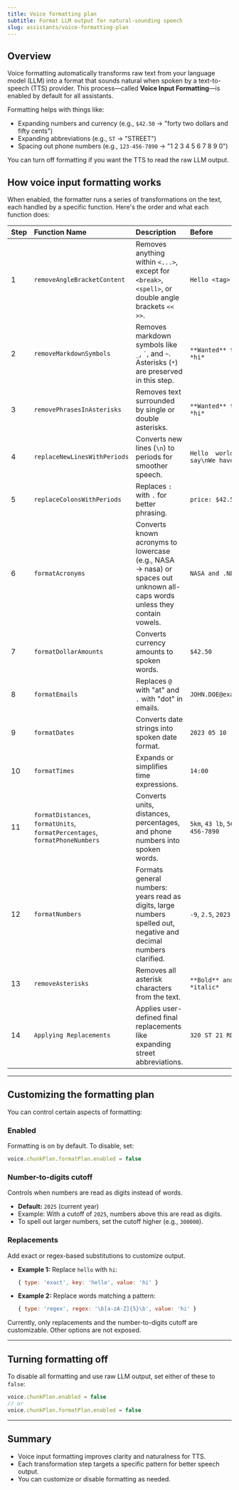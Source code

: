 ```yaml
---
title: Voice formatting plan
subtitle: Format LLM output for natural-sounding speech
slug: assistants/voice-formatting-plan
---
```


## Overview

Voice formatting automatically transforms raw text from your language model (LLM) into a format that sounds natural when spoken by a text-to-speech (TTS) provider. This process—called **Voice Input Formatting**—is enabled by default for all assistants.

Formatting helps with things like:

- Expanding numbers and currency (e.g., `$42.50` → "forty two dollars and fifty cents")
- Expanding abbreviations (e.g., `ST` → "STREET")
- Spacing out phone numbers (e.g., `123-456-7890` → "1 2 3 4 5 6 7 8 9 0")

You can turn off formatting if you want the TTS to read the raw LLM output.

## How voice input formatting works

When enabled, the formatter runs a series of transformations on the text, each handled by a specific function. Here's the order and what each function does:

| **Step** | **Function Name** | **Description** | **Before** | **After** | **Default** | **Precedence** |
| :------- | :---------------- | :-------------- | :--------- | :-------- | :---------- | :------------ |
| 1 | `removeAngleBracketContent` | Removes anything within `<...>`, except for `<break>`, `<spell>`, or double angle brackets `<< >>`. | `Hello <tag> world` | `Hello  world` | ✅ | - |
| 2 | `removeMarkdownSymbols` | Removes markdown symbols like `_`, `` ` ``, and `~`. Asterisks (`*`) are preserved in this step. | `**Wanted** to say *hi*` | `**Wanted** to say *hi*` | ✅ | 0 |
| 3 | `removePhrasesInAsterisks` | Removes text surrounded by single or double asterisks. | `**Wanted** to say *hi*` | ` to say` | ❌ | 0 |
| 4 | `replaceNewLinesWithPeriods` | Converts new lines (`\n`) to periods for smoother speech. | `Hello  world\n to say\nWe have NASA` | `Hello  world .  to say . We have NASA` | ✅ | 0 |
| 5 | `replaceColonsWithPeriods` | Replaces `:` with `.` for better phrasing. | `price: $42.50` | `price. $42.50` | ✅ | 0 |
| 6 | `formatAcronyms` | Converts known acronyms to lowercase (e.g., NASA → nasa) or spaces out unknown all-caps words unless they contain vowels. | `NASA and .NET` | `nasa and .net` | ✅ | 0 |
| 7 | `formatDollarAmounts` | Converts currency amounts to spoken words. | `$42.50` | `forty-two dollars and fifty cents` | ✅ | 0 |
| 8 | `formatEmails` | Replaces `@` with "at" and `.` with "dot" in emails. | `JOHN.DOE@example.COM` | `JOHN dot DOE at example dot COM` | ✅ | 0 |
| 9 | `formatDates` | Converts date strings into spoken date format. | `2023 05 10` | `Wednesday, May 10, 2023` | ✅ | 0 |
| 10 | `formatTimes` | Expands or simplifies time expressions. | `14:00` | `14` | ✅ | 0 |
| 11 | `formatDistances`, `formatUnits`, `formatPercentages`, `formatPhoneNumbers` | Converts units, distances, percentages, and phone numbers into spoken words. | `5km`, `43 lb`, `50%`, `123-456-7890` | `5 kilometers`, `forty-three pounds`, `50 percent`, `1 2 3 4 5 6 7 8 9 0` | ✅ | 0 |
| 12 | `formatNumbers` | Formats general numbers: years read as digits, large numbers spelled out, negative and decimal numbers clarified. | `-9`, `2.5`, `2023` | `minus nine`, `two point five`, `2023` | ✅ | 0 |
| 13 | `removeAsterisks` | Removes all asterisk characters from the text. | `**Bold** and *italic*` | `Bold and italic` | ✅ | 1 |
| 14 | `Applying Replacements` | Applies user-defined final replacements like expanding street abbreviations. | `320 ST 21 RD` | `320 STREET 21 ROAD` | ✅ | - |

---

## Customizing the formatting plan

You can control certain aspects of formatting:

### Enabled
Formatting is on by default. To disable, set:
```js
voice.chunkPlan.formatPlan.enabled = false
```

### Number-to-digits cutoff
Controls when numbers are read as digits instead of words.
- **Default:** `2025` (current year)
- Example: With a cutoff of `2025`, numbers above this are read as digits.
- To spell out larger numbers, set the cutoff higher (e.g., `300000`).

### Replacements
Add exact or regex-based substitutions to customize output.
- **Example 1:** Replace `hello` with `hi`:
  ```js
  { type: 'exact', key: 'hello', value: 'hi' }
  ```
- **Example 2:** Replace words matching a pattern:
  ```js
  { type: 'regex', regex: '\b[a-zA-Z]{5}\b', value: 'hi' }
  ```

<Note>
Currently, only replacements and the number-to-digits cutoff are customizable. Other options are not exposed.
</Note>

---

## Turning formatting off

To disable all formatting and use raw LLM output, set either of these to `false`:

```js
voice.chunkPlan.enabled = false
// or
voice.chunkPlan.formatPlan.enabled = false
```

---

## Summary

- Voice input formatting improves clarity and naturalness for TTS.
- Each transformation step targets a specific pattern for better speech output.
- You can customize or disable formatting as needed.
